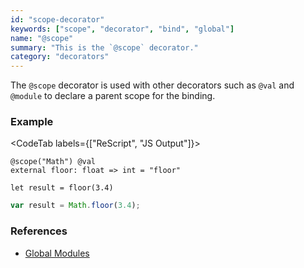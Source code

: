 ```yaml
---
id: "scope-decorator"
keywords: ["scope", "decorator", "bind", "global"]
name: "@scope"
summary: "This is the `@scope` decorator."
category: "decorators"
---
```


The `@scope` decorator is used with other decorators such as `@val` and `@module` to declare a parent scope for the binding.

### Example

<CodeTab labels={["ReScript", "JS Output"]}>

```res
@scope("Math") @val
external floor: float => int = "floor"

let result = floor(3.4)
```

```js
var result = Math.floor(3.4);
```

</CodeTab>

### References

* [Global Modules](/docs/manual/latest/bind-to-global-js-values#global-modules)